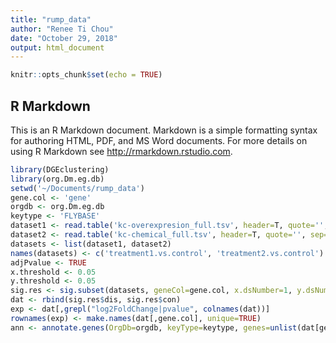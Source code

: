```yaml
---
title: "rump_data"
author: "Renee Ti Chou"
date: "October 29, 2018"
output: html_document
---
```


```r
knitr::opts_chunk$set(echo = TRUE)
```

## R Markdown

This is an R Markdown document. Markdown is a simple formatting syntax for authoring HTML, PDF, and MS Word documents. For more details on using R Markdown see <http://rmarkdown.rstudio.com>.

```r
library(DGEclustering)
library(org.Dm.eg.db)
setwd('~/Documents/rump_data')
gene.col <- 'gene'
orgdb <- org.Dm.eg.db
keytype <- 'FLYBASE'
dataset1 <- read.table('kc-overexpresion_full.tsv', header=T, quote='', sep='\t')
dataset2 <- read.table('kc-chemical_full.tsv', header=T, quote='', sep='\t')
datasets <- list(dataset1, dataset2)
names(datasets) <- c('treatment1.vs.control', 'treatment2.vs.control')
adjPvalue <- TRUE
x.threshold <- 0.05
y.threshold <- 0.05
sig.res <- sig.subset(datasets, geneCol=gene.col, x.dsNumber=1, y.dsNumber=2, x.threshold=x.threshold, y.threshold=y.threshold, adjPvalue=adjPvalue)
dat <- rbind(sig.res$dis, sig.res$con)
exp <- dat[,grepl("log2FoldChange|pvalue", colnames(dat))]
rownames(exp) <- make.names(dat[,gene.col], unique=TRUE)
ann <- annotate.genes(OrgDb=orgdb, keyType=keytype, genes=unlist(dat[gene.col]), GOEnrichment=TRUE, BgGenes=dataset1[gene.col])
```

